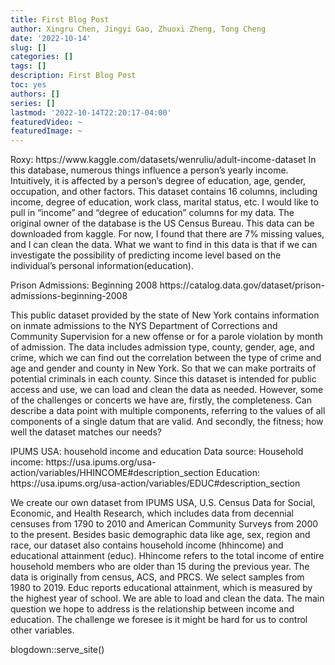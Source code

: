 ```yaml
---
title: First Blog Post
author: Xingru Chen, Jingyi Gao, Zhuoxi Zheng, Tong Cheng
date: '2022-10-14'
slug: []
categories: []
tags: []
description: First Blog Post
toc: yes
authors: []
series: []
lastmod: '2022-10-14T22:20:17-04:00'
featuredVideo: ~
featuredImage: ~
---
```

Roxy:
https://www.kaggle.com/datasets/wenruliu/adult-income-dataset
In this database, numerous things influence a person's yearly income. Intuitively, it is affected by a person's degree of education, age, gender, occupation, and other factors. This dataset contains 16 columns, including income, degree of education, work class, marital status, etc. I would like to pull in “income” and “degree of education” columns for my data. The original owner of the database is the US Census Bureau. This data can be downloaded from kaggle. For now, I found that there are 7% missing values, and I can clean the data. What we want to find in this data is that if we can investigate the possibility of predicting income level based on the individual’s personal information(education).



Prison Admissions: Beginning 2008
https://catalog.data.gov/dataset/prison-admissions-beginning-2008 

This public dataset provided by the state of New York contains information on inmate admissions to the NYS Department of Corrections and Community Supervision for a new offense or for a parole violation by month of admission. The data includes admission type, county, gender, age, and crime, which we can find out the correlation between the type of crime and age and gender and county in New York. So that we can make portraits of potential criminals in each county. Since this dataset is intended for public access and use, we can load and clean the data as needed. However, some of the challenges or concerts we have are, firstly, the completeness. Can describe a data point with multiple components, referring to the values of all components of a single datum that are valid. And secondly, the fitness; how well the dataset matches our needs?


IPUMS USA: household income and education 
Data source:
Household income: https://usa.ipums.org/usa-action/variables/HHINCOME#description_section 
Education:  
https://usa.ipums.org/usa-action/variables/EDUC#description_section 

We create our own dataset from IPUMS USA, U.S. Census Data for Social, Economic, and Health Research, which includes data from decennial censuses from 1790 to 2010 and American Community Surveys from 2000 to the present. Besides basic demographic data like age, sex, region and race, our dataset also contains household income (hhincome) and educational attainment (educ). Hhincome refers to the total income of entire household members who are older than 15 during the previous year. The data is originally from census, ACS, and PRCS. We select samples from 1980 to 2019. Educ reports educational attainment, which is measured by the highest year of school. We are able to load and clean the data. The main question we hope to address is the relationship between income and education. The challenge we foresee is it might be hard for us to control other variables.

blogdown::serve_site()
